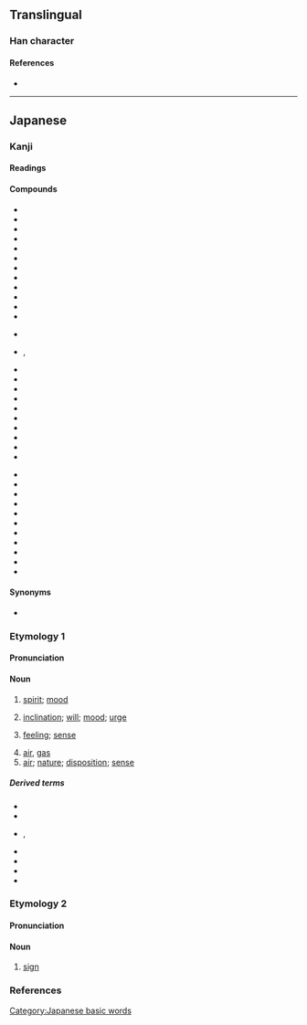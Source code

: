 {{also|气|氣|炁}}
{{character info/new}}
==Translingual==
{{Han simplified forms|氣|気|气}}
{{stroke order|[[File:気-jbw.png|280px]]}}

===Han character===
{{Han char|rn=84|rad=气|as=02|sn=6|four=80417|canj=ONK|ids=⿹气㐅}}

====References====
* {{Han ref|kx=0599.041|dkj=17046|dj=0990.170|hdz=32010.031|uh=6C17|ud=27671}}

----

==Japanese==
{{ja-kanji forms|気|氣}}
{{wikipedia|lang=ja}}

===Kanji===
{{ja-kanji|grade=1|rs=气02|kyu=氣}}

====Readings====
{{ja-readings
|goon=け
|kanon=き
|kun=いき-
}}

====Compounds====
{{der-top3|Compounds}}
* {{ja-r|電気|でんき}}
* {{ja-r|土気|どき}}
* {{ja-r|怒気|どき}}
* {{ja-r|元気|げんき}}
* {{ja-r|本気|ほんき}}
* {{ja-r|意気|いき}}
* {{ja-r|陰気|いんき}}
* {{ja-r|邪気|じゃき}}
* {{ja-r|蒸気|じょうき|steam}}
* {{ja-r|火気|かき}}
* {{ja-r|風気|かざけ}}
* {{ja-r|気化|きか}}
{{der-mid3}}
* {{ja-r|鬼気|きき}}
* {{ja-r|気味|きみ}}, {{ja-r|気味|-ぎみ}}
* {{ja-r|気力|きりょく}}
* {{ja-r|気相|きそう|[[gaseous phase]]}}
* {{ja-r|気息|きそく}}
* {{ja-r|気体|きたい}}
* {{ja-r|空気|くうき}}
* {{ja-r|熱気|ねっき}}
* {{ja-r|眠気|ねむけ}}
* {{ja-r|冷気|れいき}}
* {{ja-r|霊気|れいき}}
* {{ja-r|殺気|さっき}}
{{der-mid3}}
* {{ja-r|生気|せいき}}
* {{ja-r|心気|しんき}}
* {{ja-r|神気|しんき}}
* {{ja-r|沼気|しょうき}}
* {{ja-r|水気|すいき}}
* {{ja-r|帯気音|たいきおん}}
* {{ja-r|天気|てんき}}
* {{ja-r|悪気|わるぎ}}
* {{ja-r|妖気|ようき}}
* {{ja-r|陽気|ようき}}
* {{ja-r|勇気|ゆうき}}
{{der-bottom}}

====Synonyms====
* {{sense|gas}} {{l|ja|氛}}

===Etymology 1===
{{ja-kanjitab|き|yomi=o}}

====Pronunciation====
{{ja-pron|yomi=kanon|き|acc=0|acc_ref=DJR,NHK}}

====Noun====
{{ja-noun|kyu=氣|き}}

# [[spirit]]; [[mood]]
#: {{ja-usex|遊ぶ'''気'''満々|あそぶ '''き''' まんまん|brimming with '''desire''' to go and play}}
# [[inclination]]; [[will]]; [[mood]]; [[urge]]
#: {{ja-usex|'''気'''が向いたら連絡してね。|'''き''' が むいたら れんらく して ね。|Feel free to contact me if you feel like it (''lit.'' if your '''mood''' faces towards it).}}
#: {{ja-usex|なんとなくやる'''気'''が出ない。|なん-と-なく やる '''き''' が でない。|I just somehow don't feel like doing it. (''lit.'' My '''urge''' to do it just isn't coming out.)}}
# [[feeling]]; [[sense]]
#: {{ja-usex|なんか変な'''気'''がするんだよね。|なんか へん な '''き''' が する ん だ よ ね。|Something feels kind of off, doesn't it?}}
# [[air]], [[gas]]
# [[air]]; [[nature]]; [[disposition]]; [[sense]]
#: {{ja-usex|大人気ない人|おとなげ ない ひと|childish person (''lit.'' person without an adult '''air''')}}

=====Derived terms=====
* {{ja-r|気がする|き が する}}
* {{ja-r|気を付けて|き を つけて}}
* {{ja-r|気に食わない|き に くわない}}, {{ja-r|気にくわない|き に くわない}}
* {{ja-r|気がある|き が ある}}
* {{ja-r|気になる|き に なる}}
* {{ja-r|気に入る|き に いる}}
* {{ja-r|気が向く|き が むく}}

===Etymology 2===
{{ja-kanjitab|け|yomi=o}}

====Pronunciation====
{{ja-pron|yomi=goon|け|acc=1|acc_ref=DJR,NHK|acc2=0|acc2_ref=DJR,NHK}}

====Noun====
{{ja-noun|kyu=氣|け}}

# [[sign]]

===References===
<references/>

[[Category:Japanese basic words]]